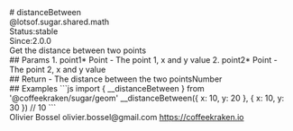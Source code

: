 <div class="docmap-mdx">
# distanceBetween
<div class="_namespace">@lotsof.sugar.shared.math</div>
<div class="_metas">
<div class="_status"><span class="_status-label">Status:</span><span class="_status-value -stable">stable</span></div>
<div class="_since"><span class="_since-label">Since:</span><span class="_since-value">2.0.0</span></div>
</div>
<div class="_description">
Get the distance between two points
</div>
<div class="_params">
## Params
1. <span class="_name">point1<span class="_required">*</span></span><span class="_default"></span> <span class="_type">Point</span>
   - The point 1, x and y value
2. <span class="_name">point2<span class="_required">*</span></span><span class="_default"></span> <span class="_type">Point</span>
   - The point 2, x and y value
</div>
<div class="_return">
## Return
- <span class="_description">The distance between the two points</span><span class="_default"></span><span class="_type">Number</span>
</div>
<div class="_examples">
## Examples
```js
import { __distanceBetween } from '@coffeekraken/sugar/geom'
__distanceBetween({
	x: 10, y: 20
}, {
	x: 10, y: 30
}) // 10
```
</div>
<div class="_author">
<span class="_name">Olivier Bossel</span>
<span class="_email">olivier.bossel@gmail.com</span>
<a href="https://coffeekraken.io" target="_blank" class="_url">https://coffeekraken.io</a>
</div>
</div>